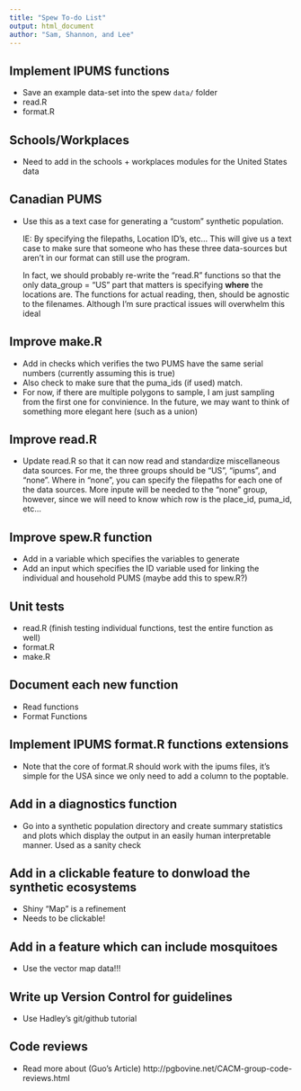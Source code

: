 ```yaml
---
title: "Spew To-do List"
output: html_document
author: "Sam, Shannon, and Lee"
---
```


## Implement IPUMS functions 
- Save an example data-set into the spew `data/` folder  
- read.R
- format.R

## Schools/Workplaces
- Need to add in the schools + workplaces modules for the United States data 

## Canadian PUMS
- Use this as a text case for generating a "custom" synthetic population. 
  
  IE: By specifying the filepaths, Location ID's, etc... This will give us a text case to make sure that someone who has these three data-sources but aren't in our format can still use the program. 
  
  In fact, we should probably re-write the "read.R" functions so that the only data_group = "US" part that matters is specifying **where** the locations are. The functions for actual reading, then, should be agnostic to the filenames. Although I'm sure practical issues will overwhelm this ideal  

## Improve make.R
- Add in checks which verifies the two PUMS have the same serial numbers (currently assuming this is true)
- Also check to make sure that the puma_ids (if used) match. 
- For now, if there are multiple polygons to sample, I am just sampling from 
the first one for convinience. In the future, we may want to think of something 
more elegant here (such as a union)

## Improve read.R
- Update read.R so that it can now read and standardize miscellaneous data sources. For me, the three groups should be "US", "ipums", and "none". Where in "none", you can specify the filepaths for each one of the data sources. More inpute will be needed to the "none" group, however, since we will need to know which row is the place_id, puma_id, etc...

## Improve spew.R function  
- Add in a variable which specifies the variables to generate
- Add an input which specifies the ID variable used for linking the individual 
and household PUMS (maybe add this to spew.R?)

## Unit tests
- read.R (finish testing individual functions, test the entire function as well)
- format.R 
- make.R

## Document each new function
- Read functions 
- Format Functions 

## Implement IPUMS format.R functions extensions
- Note that the core of format.R should work with the ipums files, 
  it's simple for the USA since we only need to add a column to the poptable. 

## Add in a diagnostics function
- Go into a synthetic population directory and create 
summary statistics and plots which display the output in an
easily human interpretable manner. Used as a sanity check 

## Add in a clickable feature to donwload the synthetic ecosystems 
- Shiny "Map" is a refinement
- Needs to be clickable!

## Add in a feature which can include mosquitoes
- Use the vector map data!!!

## Write up Version Control for guidelines 
- Use Hadley's git/github tutorial 

## Code reviews
- Read more about (Guo's Article) http://pgbovine.net/CACM-group-code-reviews.html 